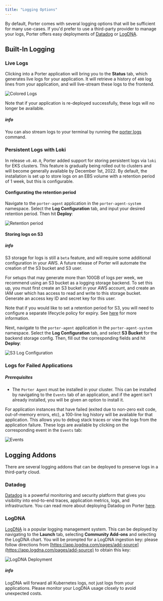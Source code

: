 ```yaml
---
title: "Logging Options"
---
```


By default, Porter comes with several logging options that will be sufficient for many use-cases. If you'd prefer to use a third-party provider to manage your logs, Porter offers easy deployments of [Datadog](#datadog) or [LogDNA](#logdna).

## Built-In Logging[](#built-in-logging "Direct link to heading")

### Live Logs[](#live-logs "Direct link to heading")

Clicking into a Porter application will bring you to the **Status** tab, which generates live logs for your application. It will retrieve a history of `400` log lines from your application, and will live-stream these logs to the frontend.

![Colored Logs](https://imagedelivery.net/l4LYM_vOYKe7O1NCT_Nc_g/d19fde1c-2288-435b-83d7-c35fd156c100/large "Logs Screenshot")

Note that if your application is re-deployed successfully, these logs will no longer be available.

##### info

You can also stream logs to your terminal by running the [porter logs](/cli/command-reference/porter-logs) command.

### Persistent Logs with Loki[](#persistent-logs-with-loki "Direct link to heading")

In release `v0.40.0`, Porter added support for storing persistent logs via `loki` for EKS clusters. This feature is gradually being rolled out to clusters and will become generally available by December 1st, 2022\. By default, the installation is set up to store logs on an EBS volume with a retention period of 1 week, but this is configurable.

#### Configurating the retention period[](#configurating-the-retention-period "Direct link to heading")

Navigate to the `porter-agent` application in the `porter-agent-system` namespace. Select the **Log Configuration** tab, and input your desired retention period. Then hit **Deploy**:

![Retention period](https://imagedelivery.net/l4LYM_vOYKe7O1NCT_Nc_g/bc411782-2462-449a-bf16-160fa8f19000/large "Retention Period")

#### Storing logs on S3[](#storing-logs-on-s3 "Direct link to heading")

##### info

S3 storage for logs is still a `beta` feature, and will require some additional configuration in your AWS. A future release of Porter will automate the creation of the S3 bucket and S3 user.

For setups that may generate more than 100GB of logs per week, we recommend using an S3 bucket as a logging storage backend. To set this up, you must first create an S3 bucket in your AWS account, and create an IAM user which has access to read and write to this storage bucket. Generate an access key ID and secret key for this user.

Note that if you would like to set a retention period for S3, you will need to configure a separate lifecycle policy for expiry. See [here](https://docs.aws.amazon.com/AmazonS3/latest/userguide/lifecycle-expire-general-considerations.html) for more information. 

Next, navigate to the `porter-agent` application in the `porter-agent-system` namespace. Select the **Log Configuration** tab, and select **S3 Bucket** for the backend storage config. Then, fill out the corresponding fields and hit **Deploy**:

![S3 Log Configuration](https://imagedelivery.net/l4LYM_vOYKe7O1NCT_Nc_g/2833efac-f079-470d-6872-6d442d423200/large "S3 Log Configuration")

### Logs for Failed Applications[](#logs-for-failed-applications "Direct link to heading")

##### Prerequisites

* The `Porter Agent` must be installed in your cluster. This can be installed by navigating to the `Events` tab of an application, and if the agent isn't already installed, you will be given an option to install it.

For application instances that have failed (exited due to non-zero exit code, out-of-memory errors, etc), a 100-line log history will be available for that application. This allows you to debug stack traces or view the logs from the application failure. These logs are available by clicking on the corresponding event in the `Events` tab:

![Events](https://imagedelivery.net/l4LYM_vOYKe7O1NCT_Nc_g/5d676b59-af24-4816-6e80-7799b960e600/large "Events")

## Logging Addons[](#logging-addons "Direct link to heading")

There are several logging addons that can be deployed to preserve logs in a third-party cloud.

### Datadog[](#datadog "Direct link to heading")

[Datadog](https://datadoghq.com) is a powerful monitoring and security platform that gives you visibility into end-to-end traces, application metrics, logs, and infrastructure. You can read more about deploying Datadog on Porter [here](/deploying-addons/datadog).

### LogDNA[](#logdna "Direct link to heading")

[LogDNA](https://www.logdna.com/) is a popular logging management system. This can be deployed by navigating to the **Launch** tab, selecting **Community Add-ons** and selecting the LogDNA chart. You will be prompted for a LogDNA ingestion key: please follow directions from [https://app.logdna.com/pages/add-source](https://app.logdna.com/pages/add-source) to obtain this key:

![LogDNA Deployment](https://imagedelivery.net/l4LYM_vOYKe7O1NCT_Nc_g/e47fbda1-ae3d-46ff-1e71-f1083ee63400/large "LogDNA Deployment")

##### info

LogDNA will forward all Kubernetes logs, not just logs from your applications. Please monitor your LogDNA usage closely to avoid unexpected costs.